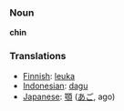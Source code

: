 === Noun ===
'''chin'''

=== Translations ===

*[[Finnish]]: [[leuka]]
*[[Indonesian]]: [[dagu]]
*[[Japanese]]: [[顎]] ([[あご]], ago)